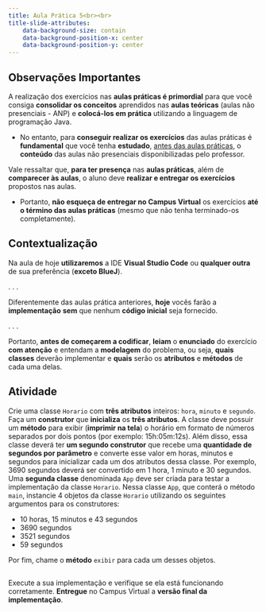 ```yaml
---
title: Aula Prática 5<br><br>
title-slide-attributes:
    data-background-size: contain
    data-background-position-x: center
    data-background-position-y: center
---
```


## Observações Importantes {}
::: {.fontsize80}
::: {.nonincremental}

A realização dos exercícios nas **aulas práticas é primordial** para que você consiga **consolidar os conceitos** aprendidos nas **aulas teóricas** (aulas não presenciais - ANP) e **colocá-los em prática** utilizando a linguagem de programação Java.

- No entanto, para **conseguir realizar os exercícios** das aulas práticas é **fundamental** que você tenha **estudado**, [antes das aulas práticas]{.underline}, o **conteúdo** das aulas não presenciais disponibilizadas pelo professor. 

Vale ressaltar que, **para ter presença** nas **aulas práticas**, além de **comparecer às aulas**, o aluno deve **realizar e entregar os exercícios** propostos nas aulas.

- Portanto, **não esqueça de entregar no Campus Virtual** os exercícios **até o término das aulas práticas** (mesmo que não tenha terminado-os completamente).
:::
:::


## Contextualização

Na aula de hoje **utilizaremos** a IDE **Visual Studio Code** ou **qualquer outra** de sua preferência (**exceto BlueJ**).

. . .

:::{.nonincremental}
Diferentemente das aulas prática anteriores, **hoje** vocês farão a **implementação** **sem** que nenhum **código inicial** seja fornecido.
:::

. . .

:::{.nonincremental}
Portanto, **antes de começarem a codificar**, **leiam** o **enunciado** do exercício **com atenção** e entendam a **modelagem** do problema, ou seja, **quais** **classes** deverão implementar e **quais** serão os **atributos** e **métodos** de cada uma delas.
:::


## Atividade
:::{.nonincremental .fontsize80}
Crie uma classe `Horario` com **três atributos** inteiros: `hora`, `minuto` e `segundo`. Faça um **construtor** que **inicializa** os **três atributos**. A classe deve possuir um **método** para exibir (**imprimir na tela**) o horário em formato de números separados por dois pontos (por exemplo: 15h:05m:12s). Além disso, essa classe deverá ter **um segundo construtor** que recebe uma **quantidade de segundos por parâmetro** e converte esse valor em horas, minutos e segundos para inicializar cada um dos atributos dessa classe. Por exemplo, 3690 segundos deverá ser convertido em 1 hora, 1 minuto e 30 segundos. Uma **segunda classe** denominada `App` deve ser criada para testar a implementação da classe `Horario`. Nessa classe `App`, que conterá o método `main`, instancie 4 objetos da classe `Horario` utilizando os seguintes argumentos para os construtores: 

- 10 horas, 15 minutos e 43 segundos
- 3690 segundos
- 3521 segundos
- 59 segundos

Por fim, chame o **método** `exibir` para cada um desses objetos.
:::


## 
:::{.callout-warning title="Atenção" icon=false .fontsize90}
Execute a sua implementação e verifique se ela está funcionando corretamente. **Entregue** no Campus Virtual a **versão final da implementação**.
:::